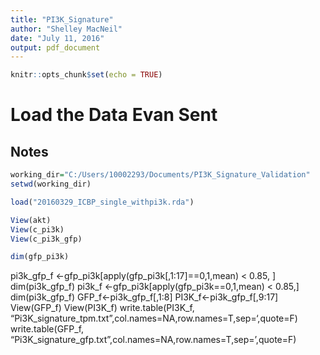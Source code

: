 ```yaml
---
title: "PI3K_Signature"
author: "Shelley MacNeil"
date: "July 11, 2016"
output: pdf_document
---
```


```r
knitr::opts_chunk$set(echo = TRUE)
```

# Load the Data Evan Sent
## Notes
```r
working_dir="C:/Users/10002293/Documents/PI3K_Signature_Validation"
setwd(working_dir)

load("20160329_ICBP_single_withpi3k.rda")

View(akt)
View(c_pi3k)
View(c_pi3k_gfp)

```
```r
dim(gfp_pi3k)
```
pi3k_gfp_f <-gfp_pi3k[apply(gfp_pi3k[,1:17]==0,1,mean) < 0.85, ] 
dim(pi3k_gfp_f)
pi3k_f <-gfp_pi3k[apply(gfp_pi3k==0,1,mean) < 0.85,]
dim(pi3k_gfp_f)
GFP_f<-pi3k_gfp_f[,1:8]
PI3K_f<-pi3k_gfp_f[,9:17]
View(GFP_f)
View(PI3K_f)
write.table(PI3K_f, "Pi3K_signature_tpm.txt",col.names=NA,row.names=T,sep='\t',quote=F)
write.table(GFP_f, "Pi3K_signature_gfp.txt",col.names=NA,row.names=T,sep='\t',quote=F)


